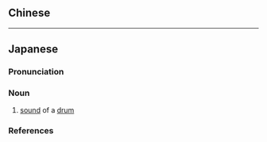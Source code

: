 {{also|鼓聲}}
==Chinese==
{{zh-see|鼓聲}}

----

==Japanese==
{{ja-kanjitab|こ|せい|yomi=o}}

===Pronunciation===
{{ja-pron|yomi=kanon|こせい|acc=1|acc_ref=DJR|acc2=0|acc2_ref=DJR}}

===Noun===
{{ja-noun|こせい}}

# [[sound]] of a [[drum]]

===References===
<references/>
